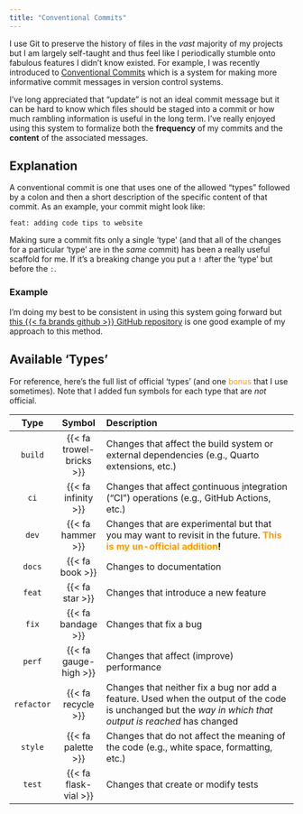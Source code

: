 ```yaml
---
title: "Conventional Commits"
---
```


I use Git to preserve the history of files in the _vast_ majority of my projects but I am largely self-taught and thus feel like I periodically stumble onto fabulous features I didn't know existed. For example, I was recently introduced to [Conventional Commits](https://www.conventionalcommits.org/en/v1.0.0/) which is a system for making more informative commit messages in version control systems.

I've long appreciated that "update" is not an ideal commit message but it can be hard to know which files should be staged into a commit or how much rambling information is useful in the long term. I've really enjoyed using this system to formalize both the **frequency** of my commits and the **content** of the associated messages.

## Explanation

A conventional commit is one that uses one of the allowed "types" followed by a colon and then a short description of the specific content of that commit. As an example, your commit might look like:

```
feat: adding code tips to website
```

Making sure a commit fits only a single 'type' (and that all of the changes for a particular 'type' are in the _same_ commit) has been a really useful scaffold for me. If it's a breaking change you put a `!` after the 'type' but before the `:`.

### Example

I'm doing my best to be consistent in using this system going forward but [this {{< fa brands github >}} GitHub repository](https://github.com/lter/scicomp/commits/main/) is one good example of my approach to this method.

## Available 'Types'

For reference, here's the full list of official 'types' (and one <span style="color:#FF9B00">bonus</span> that I use sometimes). Note that I added fun symbols for each type that are _not_ official.

| Type | Symbol | Description |
|:-----:|:---:|:-----------------------------------------------|
| `build` | {{< fa trowel-bricks >}} | Changes that affect the build system or external dependencies (e.g., Quarto extensions, etc.) |
| `ci` | {{< fa infinity >}} | Changes that affect <u>c</u>ontinuous <u>i</u>ntegration ("CI") operations (e.g., GitHub Actions, etc.) |
| `dev` | {{< fa hammer >}} | Changes that are experimental but that you may want to revisit in the future. **<span style="color:#FF9B00">This is my un-official addition</span>!** |
| `docs` | {{< fa book >}} | Changes to documentation |
| `feat` | {{< fa star >}} | Changes that introduce a new feature |
| `fix` | {{< fa bandage >}} | Changes that fix a bug |
| `perf` | {{< fa gauge-high >}} | Changes that affect (improve) performance |
| `refactor` | {{< fa recycle >}} | Changes that neither fix a bug nor add a feature. Used when the output of the code is unchanged but the _way in which that output is reached_ has changed |
| `style` | {{< fa palette >}} | Changes that do not affect the meaning of the code (e.g., white space, formatting, etc.) |
| `test` | {{< fa flask-vial >}} | Changes that create or modify tests |
